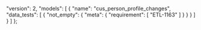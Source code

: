   "version": 2,
  "models": [
    {
      "name": "cus_person_profile_changes",
      "data_tests": [
        {
          "not_empty": {
            "meta": {
              "requirement": [
                "ETL-1163"
              ]
            }
          }
        }
      ]
    }
  ]
};
